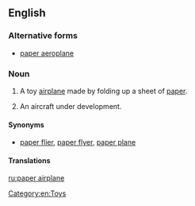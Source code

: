 <!-- If you edit this page, please also edit "paper aeroplane" to keep these two pages in synch-->
==English==

===Alternative forms===
* [[paper aeroplane]] {{qualifier|British}}

===Noun===
{{en-noun|head=[[paper]] [[airplane]]}}

# {{context|US|lang=en}} A toy [[airplane]] made by folding up a sheet of [[paper]].
# {{context|US|aeronautics|lang=en}} An aircraft under development.

====Synonyms====
* [[paper flier]], [[paper flyer]], [[paper plane]]

====Translations====
{{trans-see|paper aeroplane}}

<!-- If you edit this page, please also edit "paper aeroplane" to keep these two pages in synch -->

[[Category:en:Toys]]

[[ru:paper airplane]]